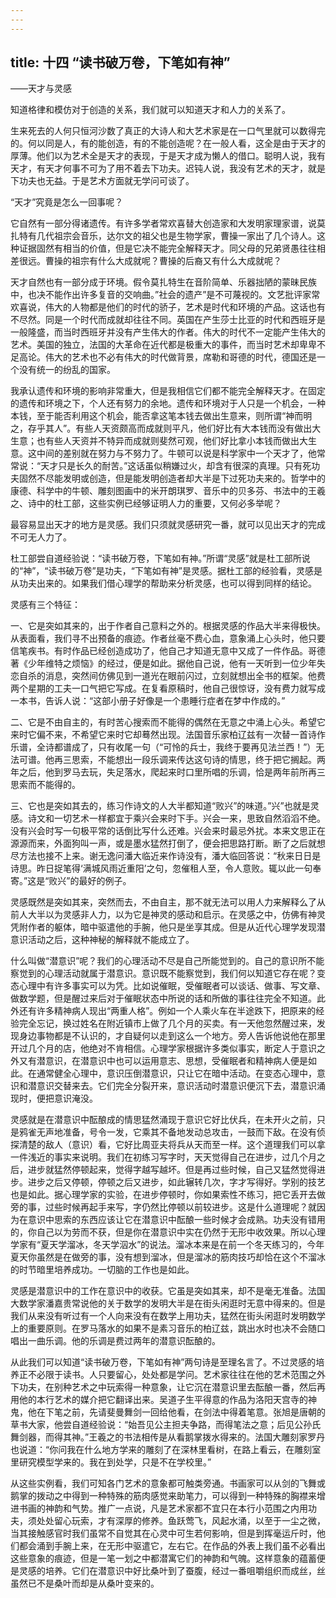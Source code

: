 ```yaml
---
---
---
```

title: 十四 “读书破万卷，下笔如有神”
---




——天才与灵感

知道格律和模仿对于创造的关系，我们就可以知道天才和人力的关系了。

生来死去的人何只恒河沙数了真正的大诗人和大艺术家是在一口气里就可以数得完的。何以同是人，有的能创造，有的不能创造呢？在一般人看，这全是由于天才的厚薄。他们以为艺术全是天才的表现，于是天才成为懒人的借口。聪明人说，我有天才，有天才何事不可为了用不着去下功夫。迟钝人说，我没有艺术的天才，就是下功夫也无益。于是艺术方面就无学问可谈了。

“天才”究竟是怎么一回事呢？

它自然有一部分得诸遗传。有许多学者常欢喜替大创造家和大发明家理家谱，说莫扎特有几代祖宗会音乐，达尔文的祖父也是生物学家，曹操一家出了几个诗人。这种证据固然有相当的价值，但是它决不能完全解释天才。同父母的兄弟贤愚往往相差很远。曹操的祖宗有什么大成就呢？曹操的后裔又有什么大成就呢？

天才自然也有一部分成于环境。假令莫扎特生在音阶简单、乐器拙陋的蒙昧民族中，也决不能作出许多复音的交响曲。”社会的遗产”是不可蔑视的。文艺批评家常欢喜说，伟大的人物都是他们的时代的骄子，艺术是时代和环境的产品。这话也有不尽然。同是一个时代而成就却往往不同。英国在产生莎士比亚的时代和西班牙是一般隆盛，而当时西班牙并没有产生伟大的作者。伟大的时代不一定能产生伟大的艺术。美国的独立，法国的大革命在近代都是极重大的事件，而当时艺术却卑卑不足高论。伟大的艺术也不必有伟大的时代做背景，席勒和哥德的时代，德国还是一个没有统一的纷乱的国家。

我承认遗传和环境的影响非常重大，但是我相信它们都不能完全解释天才。在固定的遗传和环境之下，个人还有努力的余地。遗传和环境对于人只是一个机会，一种本钱，至于能否利用这个机会，能否拿这笔本钱去做出生意来，则所谓“神而明之，存乎其人”。有些人天资颇高而成就则平凡，他们好比有大本钱而没有做出大生意；也有些人天资并不特异而成就则斐然可观，他们好比拿小本钱而做出大生意。这中间的差别就在努力与不努力了。牛顿可以说是科学家中一个天才了，他常常说：“天才只是长久的耐苦。”这话虽似稍嫌过火，却含有很深的真理。只有死功夫固然不尽能发明或创造，但是能发明创造者却大半是下过死功夫来的。哲学中的康德、科学中的牛顿、雕刻图画中的米开朗琪罗、音乐中的贝多芬、书法中的王羲之、诗中的杜工部，这些实例已经够证明人力的重要，又何必多举呢？

最容易显出天才的地方是灵感。我们只须就灵感研究一番，就可以见出天才的完成不可无人力了。

杜工部尝自道经验说：“读书破万卷，下笔如有神。”所谓“灵感”就是杜工部所说的“神”，“读书破万卷”是功夫，“下笔如有神”是灵感。据杜工部的经验看，灵感是从功夫出来的。如果我们借心理学的帮助来分析灵感，也可以得到同样的结论。

灵感有三个特征：

一、它是突如其来的，出于作者自己意料之外的。根据灵感的作品大半来得极快。从表面看，我们寻不出预备的痕迹。作者丝毫不费心血，意象涌上心头时，他只要信笔疾书。有时作品已经创造成功了，他自己才知道无意中又成了一件作品。哥德著《少年维特之烦恼》的经过，便是如此。据他自己说，他有一天听到一位少年失恋自杀的消息，突然间仿佛见到一道光在眼前闪过，立刻就想出全书的框架。他费两个星期的工夫一口气把它写成。在复看原稿时，他自己很惊讶，没有费力就写成一本书，告诉人说：“这部小册子好像是一个患睡行症者在梦中作成的。”

二、它是不由自主的，有时苦心搜索而不能得的偶然在无意之中涌上心头。希望它来时它偏不来，不希望它来时它却蓦然出现。法国音乐家柏辽兹有一次替一首诗作乐谱，全诗都谱成了，只有收尾一句（“可怜的兵士，我终于要再见法兰西！”）无法可谱。他再三思索，不能想出一段乐调来传达这句诗的情思，终于把它搁起。两年之后，他到罗马去玩，失足落水，爬起来时口里所唱的乐调，恰是两年前所再三思索而不能得的。

三、它也是突如其去的，练习作诗文的人大半都知道“败兴”的味道。”兴”也就是灵感。诗文和一切艺术一样都宜于乘兴会来时下手。兴会一来，思致自然滔滔不绝。没有兴会时写一句极平常的话倒比写什么还难。兴会来时最忌外扰。本来文思正在源源而来，外面狗叫一声，或是墨水猛然打倒了，便会把思路打断。断了之后就想尽方法也接不上来。谢无逸问潘大临近来作诗没有，潘大临回答说：“秋来日日是诗思。昨日捉笔得‘满城风雨近重阳’之句，忽催租人至，令人意败。辄以此一句奉寄。”这是“败兴”的最好的例子。

灵感既然是突如其来，突然而去，不由自主，那不就无法可以用人力来解释么了从前人大半以为灵感非人力，以为它是神灵的感动和启示。在灵感之中，仿佛有神灵凭附作者的躯体，暗中驱遣他的手腕，他只是坐享其成。但是从近代心理学发现潜意识活动之后，这种神秘的解释就不能成立了。

什么叫做“潜意识”呢？我们的心理活动不尽是自己所能觉到的。自己的意识所不能察觉到的心理活动就属于潜意识。意识既不能察觉到，我们何以知道它存在呢？变态心理中有许多事实可以为凭。比如说催眠，受催眠者可以谈话、做事、写文章、做数学题，但是醒过来后对于催眠状态中所说的话和所做的事往往完全不知道。此外还有许多精神病人现出“两重人格”。例如一个人乘火车在半途跌下，把原来的经验完全忘记，换过姓名在附近镇市上做了几个月的买卖。有一天他忽然醒过来，发现身边事物都是不认识的，才自疑何以走到这么一个地方。旁人告诉他说他在那里开过几个月的店，他绝对不肯相信。心理学家根据许多类似事实，断定人于意识之外又有潜意识，在潜意识中也可以运用意志、思想，受催眠者和精神病人便是如此。在通常健全心理中，意识压倒潜意识，只让它在暗中活动。在变态心理中，意识和潜意识交替来去。它们完全分裂开来，意识活动时潜意识便沉下去，潜意识涌现时，便把意识淹没。

灵感就是在潜意识中酝酿成的情思猛然涌现于意识它好比伏兵，在未开火之前，只是鸦雀无声地准备，号令一发，它乘其不备地发动总攻击，一鼓而下敌。在没有侦探清楚的敌人（意识）看，它好比周亚夫将兵从天而至一样。这个道理我们可以拿一件浅近的事实来说明。我们在初练习写字时，天天觉得自己在进步，过几个月之后，进步就猛然停顿起来，觉得字越写越坏。但是再过些时候，自己又猛然觉得进步。进步之后又停顿，停顿之后又进步，如此辗转几次，字才写得好。学别的技艺也是如此。据心理学家的实验，在进步停顿时，你如果索性不练习，把它丢开去做旁的事，过些时候再起手来写，字仍然比停顿以前较进步。这是什么道理呢？就因为在意识中思索的东西应该让它在潜意识中酝酿一些时候才会成熟。功夫没有错用的，你自己以为劳而不获，但是你在潜意识中实在仍然于无形中收效果。所以心理学家有“夏天学溜冰，冬天学泅水”的说法。溜冰本来是在前一个冬天练习的，今年夏天你虽然是在做旁的事，没有想到溜冰，但是溜冰的筋肉技巧却恰在这个不溜冰的时节暗里培养成功。一切脑的工作也是如此。

灵感是潜意识中的工作在意识中的收获。它虽是突如其来，却不是毫无准备。法国大数学家潘嘉贵常说他的关于数学的发明大半是在街头闲逛时无意中得来的。但是我们从来没有听过有一个人向来没有在数学上用功夫，猛然在街头闲逛时发明数学上的重要原则。在罗马落水的如果不是素习音乐的柏辽兹，跳出水时也决不会随口唱出一曲乐调。他的乐调是费过两年的潜意识酝酿的。

从此我们可以知道“读书破万卷，下笔如有神”两句诗是至理名言了。不过灵感的培养正不必限于读书。人只要留心，处处都是学问。艺术家往往在他的艺术范围之外下功夫，在别种艺术之中玩索得一种意象，让它沉在潜意识里去酝酿一番，然后再用他的本行艺术的媒介把它翻译出来。吴道子生平得意的作品为洛阳天宫寺的神鬼，他在下笔之前，先请斐曼舞剑一回给他看，在剑法中得着笔意。张旭是唐朝的草书大家，他尝自道经验说：“始吾见公主担夫争路，而得笔法之意；后见公孙氏舞剑器，而得其神。”王羲之的书法相传是从看鹅掌拨水得来的。法国大雕刻家罗丹也说道：“你问我在什么地方学来的雕刻了在深林里看树，在路上看云，在雕刻室里研究模型学来的。我在到处学，只是不在学校里。”

从这些实例看，我们可知各门艺术的意象都可触类旁通。书画家可以从剑的飞舞或鹅掌的拨动之中得到一种特殊的筋肉感觉来助笔力，可以得到一种特殊的胸襟来增进书画的神韵和气势。推广一点说，凡是艺术家都不宜只在本行小范围之内用功夫，须处处留心玩索，才有深厚的修养。鱼跃莺飞，风起水涌，以至于一尘之微，当其接触感官时我们虽常不自觉其在心灵中可生若何影响，但是到挥毫运斤时，他们都会涌到手腕上来，在无形中驱遣它，左右它。在作品的外表上我们虽不必看出这些意象的痕迹，但是一笔一划之中都潜寓它们的神韵和气魄。这样意象的蕴蓄便是灵感的培养。它们在潜意识中好比桑叶到了蚕腹，经过一番咀嚼组织而成丝，丝虽然已不是桑叶而却是从桑叶变来的。
